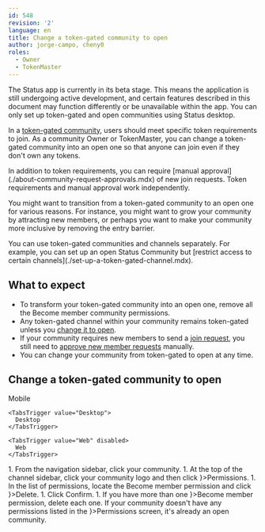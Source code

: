 ```yaml
---
id: 548
revision: '2'
language: en
title: Change a token-gated community to open
author: jorge-campo, cheny0
roles:
  - Owner
  - TokenMaster
---
```


<Admonition type="beta" status="Status app is currently in beta stage">
  The Status app is currently in its beta stage. This means the application is still undergoing active development, and certain features described in this document may function differently or be unavailable within the app.
</Admonition>

<Admonition type="info">
  You can only set up token-gated and open communities using Status desktop.
</Admonition>

In a [token-gated community](./token-based-access-to-communities-and-channels.mdx), users should meet specific token requirements to join. As a community Owner or TokenMaster, you can change a token-gated community into an open one so that anyone can join even if they don't own any tokens.

<Admonition type="info">
  In addition to token requirements, you can require [manual approval](./about-community-request-approvals.mdx) of new join requests. Token requirements and manual approval work independently.
</Admonition>

You might want to transition from a token-gated community to an open one for various reasons. For instance, you might want to grow your community by attracting new members, or perhaps you want to make your community more inclusive by removing the entry barrier.

<Admonition type="tip">
  You can use token-gated communities and channels separately. For example, you can set up an open Status Community but [restrict access to certain channels](./set-up-a-token-gated-channel.mdx).
</Admonition>

## What to expect

- To transform your token-gated community into an open one, remove all the <ContextTag>Become member</ContextTag> community permissions.
- Any token-gated channel within your community remains token-gated unless you [change it to open](./change-a-token-gated-channel-to-open.mdx).
- If your community requires new members to send a [join request](./about-community-request-approvals.mdx), you still need to [approve new member requests](./set-up-your-community-join-requests.mdx) manually.
- You can change your community from token-gated to open at any time.

## Change a token-gated community to open

<Tabs defaultValue="Desktop">
  <TabsList size={32}>
    <TabsTrigger value="Mobile" disabled>
      Mobile
    </TabsTrigger>

    <TabsTrigger value="Desktop">
      Desktop
    </TabsTrigger>

    <TabsTrigger value="Web" disabled>
      Web
    </TabsTrigger>
  </TabsList>

  <TabsContent value="Desktop">
    1. From the navigation sidebar, click your community.
    1. At the top of the channel sidebar, click your community logo and then click <ContextTag icon={<ObjectsDesktopIcon />}>Permissions</ContextTag>.
    1. In the list of permissions, locate the <ContextTag>Become member</ContextTag> permission and click <ContextTag icon={<DeleteDesktopIcon />}>Delete</ContextTag>.
    1. Click <ContextTag>Confirm</ContextTag>.
    1. If you have more than one <ContextTag icon={<InContactsDesktopIcon />}>Become member</ContextTag> permission, delete each one.
  </TabsContent>
</Tabs>

<Admonition type="info">
  If your community doesn't have any permissions listed in the <ContextTag icon={<ObjectsDesktopIcon />}>Permissions</ContextTag> screen, it's already an open community.
</Admonition>
